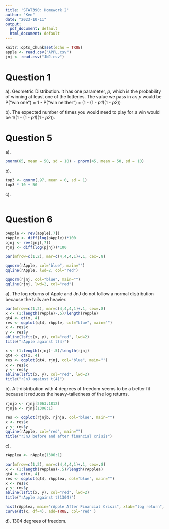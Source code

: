 ```yaml
---
title: 'STAT390: Homework 2'
author: "Ken"
date: "2023-10-11"
output:
  pdf_document: default
  html_document: default
---
```


```r
knitr::opts_chunk$set(echo = TRUE)
apple <- read.csv("APPL.csv")
jnj <- read.csv("JNJ.csv")
```

# Question 1
a). Geometric Distribution. It has one parameter, *p*, which is the probability of winning at least one of the lotteries. The value we pass in as *p* would be P("win one") = 1 - P("win neither") = (1 - (1 - *p1*)(1 - *p2*))

b). The expected number of times you would need to play for a win would be 1/(1 - (1 - *p1*)(1 - *p2*)).

# Question 5
a).
```r
pnorm(65, mean = 50, sd = 10) - pnorm(45, mean = 50, sd = 10)
```

b).
```r
top3 <- qnorm(.97, mean = 0, sd = 1)
top3 * 10 + 50
```

c).
```r

```

# Question 6
```r
pApple <- rev(apple[,7])
rApple <- diff(log(pApple))*100
pjnj <- rev(jnj[,7])
rjnj <- diff(log(pjnj))*100

par(mfrow=c(1,2), mar=c(4,4,4,1)+.1, cex=.8)

qqnorm(rApple, col="blue", main="")
qqline(rApple, lwd=2, col="red")

qqnorm(rjnj, col="blue", main="")
qqline(rjnj, lwd=2, col="red")
```
a). The log returns of Apple and JnJ do not follow a normal distribution because the tails are heavier.

```r
par(mfrow=c(1,2), mar=c(4,4,4,1)+.1, cex=.8)
x <- (1:length(rApple)-.5)/length(rApple)
qt4 <- qt(x, 4)
res <- qqplot(qt4, rApple, col="blue", main="")
x <- res$x
y <- res$y
abline(lsfit(x, y), col="red", lwd=2)
title("rApple against t(4)")

x <- (1:length(rjnj)-.5)/length(rjnj)
qt4 <- qt(x, 4)
res <- qqplot(qt4, rjnj, col="blue", main="")
x <- res$x
y <- res$y
abline(lsfit(x, y), col="red", lwd=2)
title("rJnJ against t(4)")
```
b). A t-distribution with 4 degrees of freedom seems to be a better fit because it reduces the heavy-tailedness of the log returns.

```r
rjnjb <- rjnj[2063:1812]
rjnja <- rjnj[1306:1]

res <- qqplot(rjnjb, rjnja, col="blue", main="")
x <- res$x
y <- res$y
qqline(rApple, col="red", main="")
title("rJnJ before and after financial crisis")
```
c). 

```r
rApplea <- rApple[1306:1]

par(mfrow=c(1,2), mar=c(4,4,4,1)+.1, cex=.8)
x <- (1:length(rApplea)-.5)/length(rApplea)
qt4 <- qt(x, 4)
res <- qqplot(qt4, rApplea, col="blue", main="")
x <- res$x
y <- res$y
abline(lsfit(x, y), col="red", lwd=2)
title("rApple against t(1304)")

hist(rApplea, main="rApple After Financial Crisis", xlab="log return", ylab="Density", freq=FALSE)
curve(dt(x, df=4), add=TRUE, col='red' )
```
d). 1304 degrees of freedom.